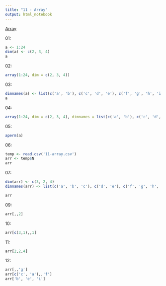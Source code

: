 ```yaml
---
title: "11 - Array"
output: html_notebook
---
```


[Array](http://www.r-exercises.com/2015/12/01/array-exercises/)

01: 
```r
a <- 1:24
dim(a) <- c(2, 3, 4)
a
```

02:
```r
array(1:24, dim = c(2, 3, 4))
```

03:
```r
dimnames(a) <- list(c('a', 'b'), c('c', 'd', 'e'), c('f', 'g', 'h', 'i'))
a
```

04:
```r
array(1:24, dim = c(2, 3, 4), dimnames = list(c('a', 'b'), c('c', 'd', 'e'), c('f', 'g', 'h', 'i')))
```

05:
```r
aperm(a)
```

06:
```r
temp <- read.csv('11-array.csv')
arr <- temp$N
arr
```

07:
```r
dim(arr) <- c(3, 2, 4)
dimnames(arr) <- list(c('a', 'b', 'c'), c('d', 'e'), c('f', 'g', 'h', 'i'))
```

```r
arr
```


09:
```r
arr[,,2]
```


10:
```r
arr[c(3,1),,1]
```

11:
```r
arr[2,2,4]
```


12:
```r
arr[,,'g']
arr[c('c', 'a'),,'f']
arr['b', 'e', 'i']
```

